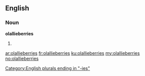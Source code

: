 ==English==

===Noun===
'''olallieberries'''

# {{plural of|[[olallieberry]]}}

[[Category:English plurals ending in "-ies"]]

[[ar:olallieberries]]
[[fr:olallieberries]]
[[ku:olallieberries]]
[[my:olallieberries]]
[[no:olallieberries]]